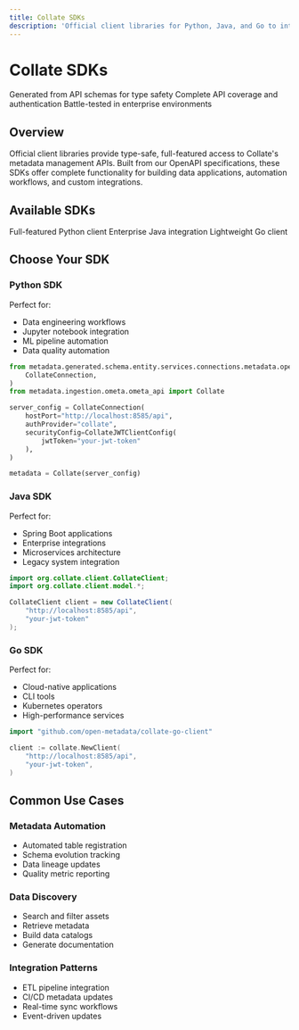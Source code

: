 ```yaml
---
title: Collate SDKs
description: 'Official client libraries for Python, Java, and Go to integrate with Collate APIs. Type-safe, full-featured SDKs for metadata management and automation.'
---
```


# Collate SDKs

<CardGroup cols={3}>
  <Card title="Type Safe" icon="shield-check" color="#16a34a">
    Generated from API schemas for type safety
  </Card>
  <Card title="Full Featured" icon="star" color="#f59e0b">
    Complete API coverage and authentication
  </Card>
  <Card title="Production Ready" icon="building" color="#3b82f6">
    Battle-tested in enterprise environments
  </Card>
</CardGroup>

## Overview

Official client libraries provide type-safe, full-featured access to Collate's metadata management APIs. Built from our OpenAPI specifications, these SDKs offer complete functionality for building data applications, automation workflows, and custom integrations.

## Available SDKs

<CardGroup cols={3}>
  <Card title="Python SDK" icon="python" href="/sdk/python/overview">
    Full-featured Python client
  </Card>
  <Card title="Java SDK" icon="java" href="/sdk/java/overview">
    Enterprise Java integration
  </Card>
  <Card title="Go SDK" icon="go" href="/sdk/go/overview">
    Lightweight Go client
  </Card>
</CardGroup>

## Choose Your SDK

### Python SDK
Perfect for:
- Data engineering workflows
- Jupyter notebook integration
- ML pipeline automation
- Data quality automation

```python
from metadata.generated.schema.entity.services.connections.metadata.openMetadataConnection import (
    CollateConnection,
)
from metadata.ingestion.ometa.ometa_api import Collate

server_config = CollateConnection(
    hostPort="http://localhost:8585/api",
    authProvider="collate",
    securityConfig=CollateJWTClientConfig(
        jwtToken="your-jwt-token"
    ),
)

metadata = Collate(server_config)
```

### Java SDK
Perfect for:
- Spring Boot applications
- Enterprise integrations
- Microservices architecture
- Legacy system integration

```java
import org.collate.client.CollateClient;
import org.collate.client.model.*;

CollateClient client = new CollateClient(
    "http://localhost:8585/api",
    "your-jwt-token"
);
```

### Go SDK
Perfect for:
- Cloud-native applications
- CLI tools
- Kubernetes operators
- High-performance services

```go
import "github.com/open-metadata/collate-go-client"

client := collate.NewClient(
    "http://localhost:8585/api",
    "your-jwt-token",
)
```

## Common Use Cases

### Metadata Automation
- Automated table registration
- Schema evolution tracking
- Data lineage updates
- Quality metric reporting

### Data Discovery
- Search and filter assets
- Retrieve metadata
- Build data catalogs
- Generate documentation

### Integration Patterns
- ETL pipeline integration
- CI/CD metadata updates
- Real-time sync workflows
- Event-driven updates